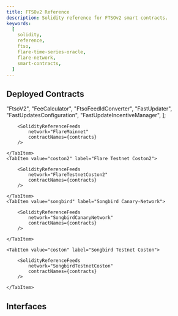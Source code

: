 ```yaml
---
title: FTSOv2 Reference
description: Solidity reference for FTSOv2 smart contracts.
keywords:
  [
    solidity,
    reference,
    ftso,
    flare-time-series-oracle,
    flare-network,
    smart-contracts,
  ]
---
```



## Deployed Contracts

  "FtsoV2",
  "FeeCalculator",
  "FtsoFeedIdConverter",
  "FastUpdater",
  "FastUpdatesConfiguration",
  "FastUpdateIncentiveManager",
];

<Tabs block>
    <TabItem value="flare" label="Flare Mainnet" default>

        <SolidityReferenceFeeds
            network="FlareMainnet"
            contractNames={contracts}
        />

    </TabItem>
    <TabItem value="coston2" label="Flare Testnet Coston2">

        <SolidityReferenceFeeds
            network="FlareTestnetCoston2"
            contractNames={contracts}
        />

    </TabItem>
    <TabItem value="songbird" label="Songbird Canary-Network">

        <SolidityReferenceFeeds
            network="SongbirdCanaryNetwork"
            contractNames={contracts}
        />

    </TabItem>

    <TabItem value="coston" label="Songbird Testnet Coston">

        <SolidityReferenceFeeds
            network="SongbirdTestnetCoston"
            contractNames={contracts}
        />

    </TabItem>

</Tabs>

## Interfaces

<DocCardList />
